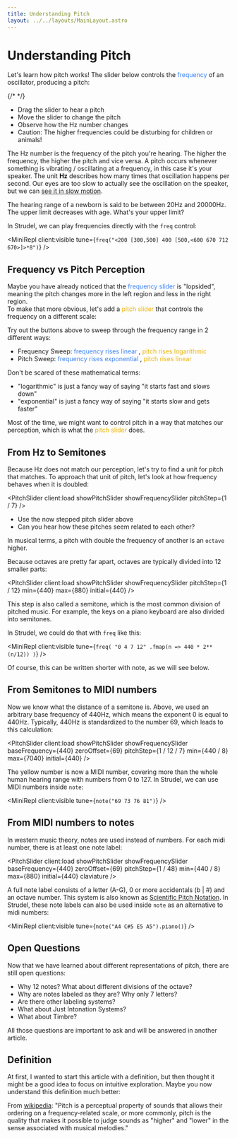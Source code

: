 ```yaml
---
title: Understanding Pitch
layout: ../../layouts/MainLayout.astro
---
```



# Understanding Pitch

Let's learn how pitch works! The slider below controls the <span style="color:#3b82f6;">frequency</span> of an oscillator, producing a pitch:

{/* <PitchSlider client:load showFrequencySlider plot /> */}

<PitchSlider client:load showFrequencySlider min={20} max={20000} />

- Drag the slider to hear a pitch
- Move the slider to change the pitch
- Observe how the Hz number changes
- <span className="text-red-300">Caution</span>: The higher frequencies could be disturbing for children or animals!

The Hz number is the frequency of the pitch you're hearing.
The higher the frequency, the higher the pitch and vice versa.
A pitch occurs whenever something is vibrating / oscillating at a frequency, in this case it's your speaker.
The unit **Hz** describes how many times that oscillation happens per second.
Our eyes are too slow to actually see the oscillation on the speaker, but we can <a href="https://www.youtube.com/watch?v=CDMBWw7OuJQ" target="_blank">see it in slow motion</a>.

<Box>

The hearing range of a newborn is said to be between 20Hz and 20000Hz.
The upper limit decreases with age. What's your upper limit?

</Box>

In Strudel, we can play frequencies directly with the `freq` control:

<MiniRepl client:visible tune={`freq("<200 [300,500] 400 [500,<600 670 712 670>]>*8")`} />

## Frequency vs Pitch Perception

Maybe you have already noticed that the <span style="color:#3b82f6;">frequency slider</span> is "lopsided",
meaning the pitch changes more in the left region and less in the right region.<br/>
To make that more obvious, let's add a <span style="color:#eab308">pitch slider</span>
that controls the frequency on a different scale:

<PitchSlider animatable plot showFrequencySlider showPitchSlider client:load />

Try out the buttons above to sweep through the frequency range in 2 different ways:

- Frequency Sweep: <span style="color:#3b82f6;">frequency rises linear</span> , <span style="color:#eab308">pitch rises logarithmic</span>
- Pitch Sweep: <span style="color:#3b82f6;">frequency rises exponential</span> , <span style="color:#eab308">pitch rises linear</span>

<Box>

Don't be scared of these mathematical terms:

- "logarithmic" is just a fancy way of saying "it starts fast and slows down"
- "exponential" is just a fancy way of saying "it starts slow and gets faster"

</Box>

Most of the time, we might want to control pitch in a way that matches our perception,
which is what the <span style="color:#eab308">pitch slider</span> does.

## From Hz to Semitones

Because Hz does not match our perception, let's try to find a unit for pitch that matches.
To approach that unit of pitch, let's look at how frequency behaves when it is doubled:

<PitchSlider client:load showPitchSlider showFrequencySlider pitchStep={1 / 7} />

- Use the now stepped pitch slider above
- Can you hear how these pitches seem related to each other?

<Box>

In musical terms, a pitch with double the frequency of another is an `octave` higher.

</Box>

Because octaves are pretty far apart, octaves are typically divided into 12 smaller parts:

<PitchSlider client:load showPitchSlider showFrequencySlider pitchStep={1 / 12} min={440} max={880} initial={440} />

This step is also called a semitone, which is the most common division of pitched music.
For example, the keys on a piano keyboard are also divided into semitones.

In Strudel, we could do that with `freq` like this:

<MiniRepl
  client:visible
  tune={`freq(
  "0 4 7 12"
  .fmap(n => 440 * 2**(n/12))
)`}
/>

Of course, this can be written shorter with note, as we will see below.

## From Semitones to MIDI numbers

Now we know what the distance of a semitone is.
Above, we used an arbitrary base frequency of 440Hz, which means the exponent 0 is equal to 440Hz.
Typically, 440Hz is standardized to the number 69, which leads to this calculation:

<PitchSlider
  client:load
  showPitchSlider
  showFrequencySlider
  baseFrequency={440}
  zeroOffset={69}
  pitchStep={1 / 12 / 7}
  min={440 / 8}
  max={7040}
  initial={440}
/>

The yellow number is now a MIDI number, covering more than the whole human hearing range with numbers from 0 to 127.
In Strudel, we can use MIDI numbers inside `note`:

<MiniRepl client:visible tune={`note("69 73 76 81")`} />

## From MIDI numbers to notes

In western music theory, notes are used instead of numbers.
For each midi number, there is at least one note label:

<PitchSlider
  client:load
  showPitchSlider
  showFrequencySlider
  baseFrequency={440}
  zeroOffset={69}
  pitchStep={1 / 48}
  min={440 / 8}
  max={880}
  initial={440}
  claviature
/>

A full note label consists of a letter (A-G), 0 or more accidentals (b | #) and an octave number.
This system is also known as [Scientific Pitch Notation](https://en.wikipedia.org/wiki/Scientific_pitch_notation).
In Strudel, these note labels can also be used inside `note` as an alternative to midi numbers:

<MiniRepl client:visible tune={`note("A4 C#5 E5 A5").piano()`} />

## Open Questions

Now that we have learned about different representations of pitch, there are still open questions:

- Why 12 notes? What about different divisions of the octave?
- Why are notes labeled as they are? Why only 7 letters?
- Are there other labeling systems?
- What about Just Intonation Systems?
- What about Timbre?

All those questions are important to ask and will be answered in another article.

## Definition

At first, I wanted to start this article with a definition, but then thought it might be a good idea to focus on intuitive exploration.
Maybe you now understand this definition much better:

<Box>

From [wikipedia](<https://en.wikipedia.org/wiki/Pitch_(music)>): "Pitch is a perceptual property of sounds that allows their ordering on a frequency-related scale, or more commonly, pitch is the quality that makes it possible to judge sounds as "higher" and "lower" in the sense associated with musical melodies."

</Box>
